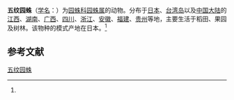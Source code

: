 {{Speciesbox
| name = 五纹园蛛
| status = 
| status_system = 
| image = 
| genus = Araneus
| species = pentagrammica
| authority = (Karsch, 1879)<ref name='id13529'>{{cite web| url =http://www.bioinfo.cn/db05/BjdwSpecies.php?action=view&id=13529| title =五纹园蛛| work =《中国动物物种编目数据库》| publisher =中国科学院微生物研究所| author =中国科学院动物研究所| accessdate =2009-04-28| deadurl =yes| archiveurl =https://web.archive.org/web/20160305051605/http://www.bioinfo.cn/db05/BjdwSpecies.php?action=view&id=13529| archivedate =2016-03-05}}</ref>
}}

'''五纹园蛛'''（[[学名|学名]]：{{lang|la|''Araneus pentagrammica''}}）为[[园蛛科|园蛛科]][[园蛛属|园蛛属]]的动物。分布于[[日本|日本]]、[[台湾岛|台湾岛]]以及[[中国大陆|中国大陆]]的[[江西|江西]]、[[湖南|湖南]]、[[广西|广西]]、[[四川|四川]]、[[浙江|浙江]]、[[安徽|安徽]]、[[福建|福建]]、[[贵州|贵州]]等地，主要生活于稻田、果园及树林。该物种的模式产地在日本。<ref name='id13529'/>

== 参考文献 ==
{{reflist}}

{{Wikispecies|Araneus pentagrammica}}

[[Category:园蛛属|五纹园蛛]]


{{蜘蛛小作品}}